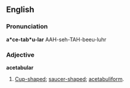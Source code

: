 ==English==

===Pronunciation===
'''a*ce-tab*u-lar'''
{{rfp}}
{{rfap}}
AAH-seh-TAH-beeu-luhr

===Adjective===
'''acetabular'''

# [[Cup-shaped]]; [[saucer-shaped]]; [[acetabuliform]].